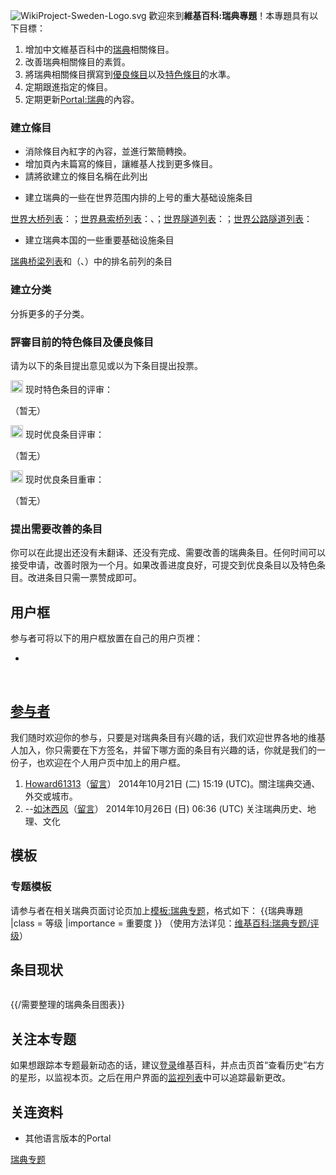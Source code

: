 {{维基专题状态|defunct}}
[[File:WikiProject-Sweden-Logo.svg|thumb]]
{{shortcut|WP:SWEDEN|WP:瑞典}}
歡迎來到'''維基百科:瑞典專題'''！本專題具有以下目標：

#增加中文維基百科中的[[瑞典|瑞典]]相關條目。
#改善瑞典相關條目的素質。
#將瑞典相關條目撰寫到[[Wikipedia:優良條目|優良條目]]以及[[Wikipedia:特色條目|特色條目]]的水準。
#定期跟進指定的條目。
#定期更新[[Portal:瑞典|Portal:瑞典]]的內容。

===建立條目===
*消除條目內紅字的內容，並進行繁簡轉換。
*增加頁內未篇寫的條目，讓維基人找到更多條目。
*請將欲建立的條目名稱在此列出
{{HideH
|Head         = 瑞典重要桥梁与隧道计划
|FrameStyle   = width: 400px; border: 1px solid #D4D4D4; padding: 5px;
|HeadStyle    = background: #E6C3C3;
|ContentStyle = 
}}
*建立瑞典的一些在世界范围内排的上号的重大基础设施条目
[[世界大桥列表|世界大桥列表]]：{{le|厄兰大桥|Öland Bridge}}；[[世界悬索桥列表|世界悬索桥列表]]：{{le|艾尔夫堡大桥|Älvsborg Bridge}}、{{le|高地海岸大桥|Höga Kusten Bridge}}；[[世界隧道列表|世界隧道列表]]：{{le|博尔门输水隧道|Bolmen Water Tunnel}}；[[世界公路隧道列表|世界公路隧道列表]]：{{le|斯德哥尔摩绕城公路|Förbifart Stockholm}}
*建立瑞典本国的一些重要基础设施条目
[[瑞典桥梁列表|瑞典桥梁列表]]和{{le|瑞典隧道列表|List of tunnels in Sweden}}（{{link-sv|瑞典铁路隧道列表|Lista över järnvägstunnlar i Sverige}}、{{link-sv|瑞典公路隧道列表|Lista över vägtunnlar i Sverige}}）中的排名前列的条目
{{HideF}}

===建立分类===
::{{category tree all|瑞典|depth=1}}
分拆更多的子分类。

===評審目前的特色條目及優良條目===
请为以下的条目提出意见或以为下条目提出投票。

;[[File:Cscr-featured.svg|20px]] 现时特色条目的评审：
（暂无）

;[[File:Symbol_support_vote.svg|20px]] 现时优良条目评审：
（暂无）

;[[File:Symbol_unsupport_vote.svg|20px]] 现时优良条目重审：
（暂无）

===提出需要改善的条目===
你可以在此提出还没有未翻译、还没有完成、需要改善的瑞典条目。任何时间可以接受申请，改善时限为一个月。如果改善进度良好，可提交到优良条目以及特色条目。改进条目只需一票赞成即可。

==用户框==
参与者可将以下的用户框放置在自己的用户页裡：
* {{tl|User 瑞典专题}}
{{User 瑞典专题|nocat=yes}}
<br style="clear:both;">

==[[:Category:参与瑞典专题的维基人|参与者]]==
我们随时欢迎你的参与，只要是对瑞典条目有兴趣的话，我们欢迎世界各地的维基人加入，你只需要在下方签名，并留下哪方面的条目有兴趣的话，你就是我们的一份子，也欢迎在个人用户页中加上{{tl|User 瑞典專題}}的用户框。
#[[User:Howard61313|Howard61313]]（[[User_talk:Howard61313|留言]]） 2014年10月21日 (二) 15:19 (UTC)。關注瑞典交通、外交或城市。
#--[[User:如沐西风|如沐西风]]（[[User_talk:如沐西风|留言]]） 2014年10月26日 (日) 06:36 (UTC) 关注瑞典历史、地理、文化

== 模板 ==
=== 专题模板 ===
请参与者在相关瑞典页面讨论页加上[[模板:瑞典专题|模板:瑞典专题]]，格式如下：
<nowiki>{{瑞典專題
|class = 等级
|importance = 重要度
}}</nowiki>
（使用方法详见：[[维基百科:瑞典专题/评级|维基百科:瑞典专题/评级]]）

{{瑞典專題|category=no}}

==条目现状==
<div style="font-size: 90%; -webkit-column-count:2; -moz-column-count:2; column-count:2">
{{ArticleAlertbotSubscription|sub=条目状态通告}}
</div>
{{Articles by Quality|topic=瑞典|project=瑞典|format=toc}}
{{Articles by Importance|topic=瑞典|project=瑞典|format=toc}}
{{/需要整理的瑞典条目图表}}

==关注本专题==
如果想跟踪本专题最新动态的话，建议[[Wikipedia:如何登录|登录]]维基百科，并点击页首“查看历史”右方的星形，以监视本页。之后在用户界面的[[Help:监视列表|监视列表]]中可以追踪最新更改。

==关连资料==
*其他语言版本的Portal

{{WikiProject Footer}}
[[Category:瑞典专题|]]